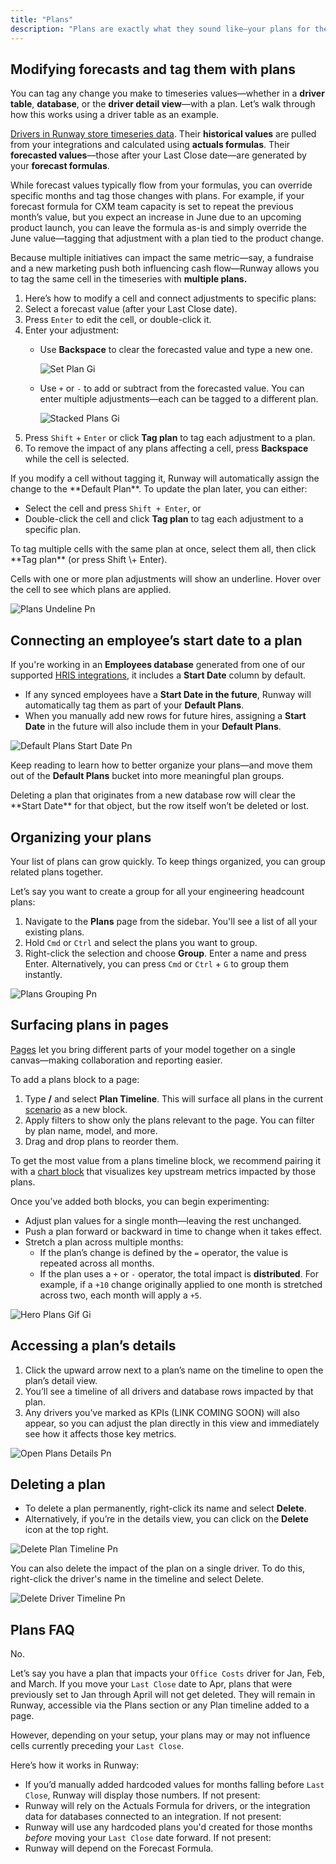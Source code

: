 ```yaml
---
title: "Plans"
description: "Plans are exactly what they sound like—your plans for the future. In Runway, they connect strategic initiatives directly to your model, making it easy to understand how your sales, marketing, and operational decisions impact key metrics. Plans help you see how each change shifts your numbers."
---
```


## **Modifying forecasts and tag them with plans**

You can tag any change you make to timeseries values—whether in a **driver table**, **database**, or the **driver detail view**—with a plan. Let’s walk through how this works using a driver table as an example.

[Drivers in Runway store timeseries data](https://docs.runway.com/concepts/drivers/drivers-basics#what-is-a-driver%3F). Their **historical values** are pulled from your integrations and calculated using **actuals formulas**. Their **forecasted values**—those after your Last Close date—are generated by your **forecast formulas**.

While forecast values typically flow from your formulas, you can override specific months and tag those changes with plans. For example, if your forecast formula for CXM team capacity is set to repeat the previous month’s value, but you expect an increase in June due to an upcoming product launch, you can leave the formula as-is and simply override the June value—tagging that adjustment with a plan tied to the product change.

Because multiple initiatives can impact the same metric—say, a fundraise and a new marketing push both influencing cash flow—Runway allows you to tag the same cell in the timeseries with **multiple plans.**

1. Here’s how to modify a cell and connect adjustments to specific plans:
2. Select a forecast value (after your Last Close date).
3. Press `Enter` to edit the cell, or double-click it.
4. Enter your adjustment:
   - Use **Backspace** to clear the forecasted value and type a new one.

     ![Set Plan Gi](/images/plans/set-plan.gif)
   - Use `+` or `-` to add or subtract from the forecasted value. You can enter multiple adjustments—each can be tagged to a different plan.

     ![Stacked Plans Gi](/images/plans/stacked-plans.gif)
5. Press `Shift` \+ `Enter` or click **Tag plan** to tag each adjustment to a plan.
6. To remove the impact of any plans affecting a cell, press **Backspace** while the cell is selected.

<Info>
  If you modify a cell without tagging it, Runway will automatically assign the change to the **Default Plan**. To update the plan later, you can either:

  - Select the cell and press `Shift + Enter`, or
  - Double-click the cell and click **Tag plan** to tag each adjustment to a specific plan.
</Info>

<Check>
  To tag multiple cells with the same plan at once, select them all, then click **Tag plan** (or press Shift \+ Enter).
</Check>

Cells with one or more plan adjustments will show an underline. Hover over the cell to see which plans are applied.

![Plans Undeline Pn](/images/plans/plans-undeline.png)

## **Connecting an employee’s start date to a plan**

If you're working in an **Employees database** generated from one of our supported [HRIS integrations](https://docs.runway.com/integrations/hris), it includes a **Start Date** column by default.

- If any synced employees have a **Start Date in the future**, Runway will automatically tag them as part of your **Default Plans**.
- When you manually add new rows for future hires, assigning a **Start Date** in the future will also include them in your **Default Plans**.

![Default Plans Start Date Pn](/images/plans/default-plans-start-date.png)

Keep reading to learn how to better organize your plans—and move them out of the **Default Plans** bucket into more meaningful plan groups.

<Info>
  Deleting a plan that originates from a new database row will clear the **Start Date** for that object, but the row itself won’t be deleted or lost.
</Info>

## **Organizing your plans**

Your list of plans can grow quickly. To keep things organized, you can group related plans together.

Let’s say you want to create a group for all your engineering headcount plans:

1. Navigate to the **Plans** page from the sidebar. You'll see a list of all your existing plans.
2. Hold `Cmd` or `Ctrl` and select the plans you want to group.
3. Right-click the selection and choose **Group**. Enter a name and press Enter. Alternatively, you can press `Cmd` or `Ctrl`  \+  `G` to group them instantly.

![Plans Grouping Pn](/images/plans/plans-grouping.png)

## Surfacing plans in pages

[Pages](https://docs.runway.com/concepts/pages/pages-basics) let you bring different parts of your model together on a single canvas—making collaboration and reporting easier.

To add a plans block to a page:

1. Type **/** and select **Plan Timeline**. This will surface all plans in the current [scenario](https://docs.runway.com/concepts/scenarios) as a new block.
2. Apply filters to show only the plans relevant to the page. You can filter by plan name, model, and more.
3. Drag and drop plans to reorder them.

To get the most value from a plans timeline block, we recommend pairing it with a [chart block](https://docs.runway.com/concepts/pages/charts-block) that visualizes key upstream metrics impacted by those plans.

Once you’ve added both blocks, you can begin experimenting:

- Adjust plan values for a single month—leaving the rest unchanged.
- Push a plan forward or backward in time to change when it takes effect.
- Stretch a plan across multiple months:
  - If the plan’s change is defined by the `=` operator, the value is repeated across all months.
  - If the plan uses a `+` or `-` operator, the total impact is **distributed**. For example, if a `+10` change originally applied to one month is stretched across two, each month will apply a `+5`.

![Hero Plans Gif Gi](/images/plans/hero-plans-gif.gif)

## **Accessing a plan’s details**

1. Click the upward arrow next to a plan’s name on the timeline to open the plan’s detail view.
2. You’ll see a timeline of all drivers and database rows impacted by that plan.
3. Any drivers you’ve marked as KPIs (LINK COMING SOON) will also appear, so you can adjust the plan directly in this view and immediately see how it affects those key metrics.

![Open Plans Details Pn](/images/plans/open-plans-details.png)

## **Deleting a plan**

- To delete a plan permanently, right-click its name and select **Delete**.
- Alternatively, if you’re in the details view, you can click on the **Delete** icon at the top right.

![Delete Plan Timeline Pn](/images/plans/delete-plan-timeline.png)

You can also delete the impact of the plan on a single driver. To do this, right-click the driver's name in the timeline and select Delete.

![Delete Driver Timeline Pn](/images/plans/delete-driver-timeline.png)

## **Plans FAQ**

<Accordion title="Could moving my Last Close date forward delete my plans?">
  No.

  Let’s say you have a plan that impacts your `Office Costs` driver for Jan, Feb, and March. If you move your `Last Close` date to Apr, plans that were previously set to Jan through April will not get deleted. They will remain in Runway, accessible via the Plans section or any Plan timeline added to a page.

  However, depending on your setup, your plans may or may not influence cells currently preceding your `Last Close`.

  Here’s how it works in Runway:

  - If you’d manually added hardcoded values for months falling before `Last Close`, Runway will display those numbers. If not present:
  - Runway will rely on the Actuals Formula for drivers, or the integration data for databases connected to an integration. If not present:
  - Runway will use any hardcoded plans you'd created for those months _before_ moving your `Last Close` date forward. If not present:
  - Runway will depend on the Forecast Formula.
</Accordion>